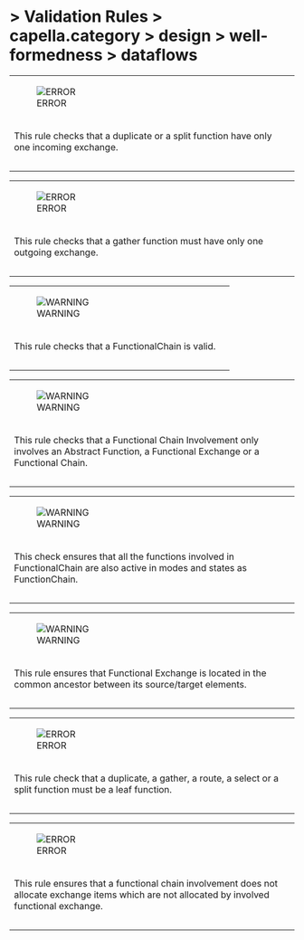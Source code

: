       
= > Validation Rules > capella.category > design > well-formedness > dataflows =
            
{| border="1"
|-
|[[Image:Images/error.gif|ERROR]]
|  
|-
|This rule checks that a duplicate or a split function have only one incoming exchange. 
|-
|- 
|}            
{| border="1"
|-
|[[Image:Images/error.gif|ERROR]]
|  
|-
|This rule checks that a gather function must have only one outgoing exchange. 
|-
|- 
|}            
{| border="1"
|-
|[[Image:Images/warning.gif|WARNING]]
|  
|-
|This rule checks that a FunctionalChain is valid. 
|-
|- 
|}            
{| border="1"
|-
|[[Image:Images/warning.gif|WARNING]]
|  
|-
|This rule checks that a Functional Chain Involvement only involves an Abstract Function, a Functional Exchange or a Functional Chain. 
|-
|- 
|}            
{| border="1"
|-
|[[Image:Images/warning.gif|WARNING]]
|  
|-
|This check ensures that all the functions involved in FunctionalChain are also active in modes and states as FunctionChain. 
|-
|- 
|}            
{| border="1"
|-
|[[Image:Images/warning.gif|WARNING]]
|  
|-
|This rule ensures that Functional Exchange is located in the common ancestor between its source/target elements. 
|-
|- 
|}            
{| border="1"
|-
|[[Image:Images/error.gif|ERROR]]
|  
|-
|This rule check that a duplicate, a gather, a route, a select or a split function must be a leaf function. 
|-
|- 
|}            
{| border="1"
|-
|[[Image:Images/error.gif|ERROR]]
|  
|-
|This rule ensures that a functional chain involvement does not allocate exchange items which are not allocated by involved functional exchange. 
|-
|- 
|}   